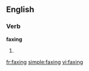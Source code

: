==English==
===Verb===
'''faxing'''
# {{present participle of|[[fax]]}}

[[fr:faxing]]
[[simple:faxing]]
[[vi:faxing]]